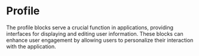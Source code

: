 
<Meta of={ProfileStories} />

# Profile

The profile blocks serve a crucial function in applications, providing interfaces for displaying and editing user information. These blocks can enhance user engagement by allowing users to personalize their interaction with the application.

<ToggleCanvas of={ProfileStories.Profile} />
